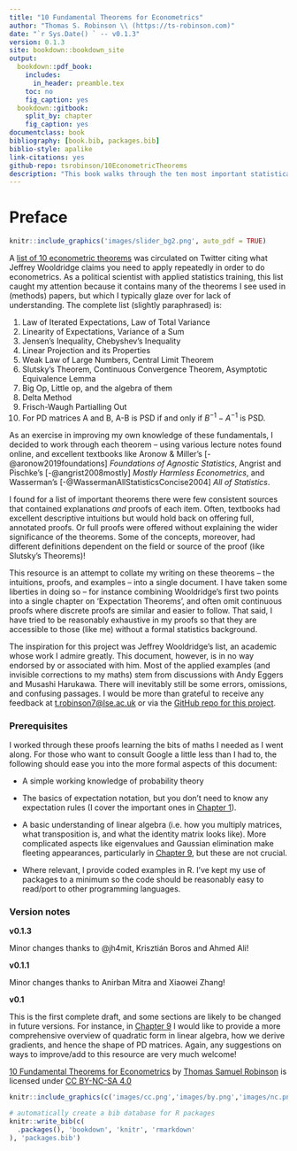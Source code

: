 ```yaml
--- 
title: "10 Fundamental Theorems for Econometrics"
author: "Thomas S. Robinson \\ (https://ts-robinson.com)"
date: "`r Sys.Date() ` -- v0.1.3"
version: 0.1.3
site: bookdown::bookdown_site
output: 
  bookdown::pdf_book:
    includes:
      in_header: preamble.tex
    toc: no
    fig_caption: yes
  bookdown::gitbook:
    split_by: chapter
    fig_caption: yes
documentclass: book
bibliography: [book.bib, packages.bib]
biblio-style: apalike
link-citations: yes
github-repo: tsrobinson/10EconometricTheorems
description: "This book walks through the ten most important statistical theorems as highlighted by Jeffrey Wooldridge, presenting intuiitions, proofs, and applications."
---
```


# Preface {-#intro}

```r
knitr::include_graphics('images/slider_bg2.png', auto_pdf = TRUE)
```

A [list of 10 econometric theorems](https://twitter.com/causalinf/status/1259448663270658050) was circulated on Twitter citing what Jeffrey Wooldridge claims you need to apply repeatedly in order to do econometrics. As a political scientist with applied statistics training, this list caught my attention because it contains many of the theorems I see used in (methods) papers, but which I typically glaze over for lack of understanding. The complete list (slightly paraphrased) is:

1. Law of Iterated Expectations, Law of Total Variance
2. Linearity of Expectations, Variance of a Sum
3. Jensen's Inequality, Chebyshev's Inequality
4. Linear Projection and its Properties
5. Weak Law of Large Numbers, Central Limit Theorem
6. Slutsky's Theorem, Continuous Convergence Theorem, Asymptotic Equivalence Lemma
7. Big Op, Little op, and the algebra of them
8. Delta Method
9. Frisch-Waugh Partialling Out
10. For PD matrices A and B, A-B is PSD if and only if $B^{-1} - A^{-1}$ is PSD.

As an exercise in improving my own knowledge of these fundamentals, I decided to work through each theorem -- using various lecture notes found online, and excellent textbooks like Aronow & Miller's [-@aronow2019foundations] *Foundations of Agnostic Statistics*, Angrist and Pischke's [-@angrist2008mostly] *Mostly Harmless Econometrics*, and Wasserman's [-@WassermanAllStatisticsConcise2004] *All of Statistics*.

I found for a list of important theorems there were few consistent sources that contained explanations *and* proofs of each item. Often, textbooks had excellent descriptive intuitions but would hold back on offering full, annotated proofs. Or full proofs were offered without explaining the wider significance of the theorems. Some of the concepts, moreover, had different definitions dependent on the field or source of the proof (like Slutsky's Theorems)!

This resource is an attempt to collate my writing on these theorems -- the intuitions, proofs, and examples -- into a single document. I have taken some liberties in doing so -- for instance combining Wooldridge's first two points into a single chapter on 'Expectation Theorems', and often omit continuous proofs where discrete proofs are similar and easier to follow. That said, I have tried to be reasonably exhaustive in my proofs so that they are accessible to those (like me) without a formal statistics background.

The inspiration for this project was Jeffrey Wooldridge's list, an academic whose work I admire greatly. This document, however, is in no way endorsed by or associated with him. Most of the applied examples (and invisible corrections to my maths) stem from discussions with Andy Eggers and Musashi Harukawa. There will inevitably still be some errors, omissions, and confusing passages. I would be more than grateful to receive any feedback at <t.robinson7@lse.ac.uk> or via the [GitHub repo for this project](https://github.com/tsrobinson/10EconometricTheorems).



### Prerequisites {-}

I worked through these proofs learning the bits of maths I needed as I went along. For those who want to consult Google a little less than I had to, the following should ease you into the more formal aspects of this document: 

* A simple working knowledge of probability theory

* The basics of expectation notation, but you don't need to know any expectation rules (I cover the important ones in [Chapter 1](#exp_theorems)). 

* A basic understanding of linear algebra (i.e. how you multiply matrices, what transposition is, and what the identity matrix looks like). More complicated aspects like eigenvalues and Gaussian elimination make fleeting appearances, particularly in [Chapter 9](#pd), but these are not crucial.

* Where relevant, I provide coded examples in R. I've kept my use of packages to a minimum so the code should be reasonably easy to read/port to other programming languages.

### Version notes {-}

**v0.1.3**

Minor changes thanks to \@jh4mit, Krisztián Boros and Ahmed Ali!

**v0.1.1**

Minor changes thanks to Anirban Mitra and Xiaowei Zhang!

**v0.1**

This is the first complete draft, and some sections are likely to be changed in future versions. For instance, in [Chapter 9](#pd) I would like to provide a more comprehensive overview of quadratic form in linear algebra, how we derive gradients, and hence the shape of PD matrices. Again, any suggestions on ways to improve/add to this resource are very much welcome!


[10 Fundamental Theorems for Econometrics](https://ts-robinson.com/files/_10ET/index.html) by [Thomas Samuel Robinson](https://ts-robinson.com) is licensed under [CC BY-NC-SA 4.0](https://creativecommons.org/licenses/by-nc-sa/4.0/) 


```r
knitr::include_graphics(c('images/cc.png','images/by.png','images/nc.png','images/sa.png' ))
```


```r
# automatically create a bib database for R packages
knitr::write_bib(c(
  .packages(), 'bookdown', 'knitr', 'rmarkdown'
), 'packages.bib')
```



